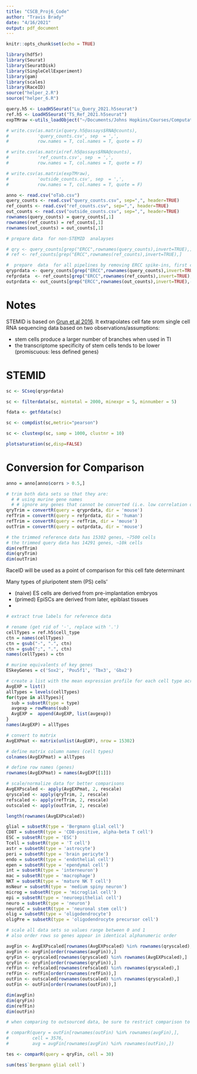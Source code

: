 ```yaml
---
title: "CSCB_Proj6_Code"
author: "Travis Brady"
date: "4/16/2021"
output: pdf_document
---
```


```r
knitr::opts_chunk$set(echo = TRUE)
```


```r
library(hdf5r)
library(Seurat)
library(SeuratDisk)
library(SingleCellExperiment)
library(gam)
library(scales)
library(RaceID)
source("helper_2.R")
source("helper_6.R")
```

```r
query.h5 <- LoadH5Seurat("Lu_Query_2021.h5seurat")
ref.h5 <- LoadH5Seurat("TS_Ref_2021.h5seurat")
expTMraw <-utils_loadObject("~/Documents/Johns Hopkins/Courses/Computational Stem Cell Biology/Projects/CSCB_Project_6/6k_beadpurfied_raw.rda")
```


```r
# write.csv(as.matrix(query.h5@assays$RNA@counts),
#           'query_counts.csv', sep  = ',',
#           row.names = T, col.names = T, quote = F)

# write.csv(as.matrix(ref.h5@assays$RNA@counts),
#           'ref_counts.csv', sep  = ',',
#           row.names = T, col.names = T, quote = F)

# write.csv(as.matrix(expTMraw),
#           'outside_counts.csv', sep  = ',',
#           row.names = T, col.names = T, quote = F)
```

```r

anno <- read.csv("oTab.csv")
query_counts <- read.csv("query_counts.csv", sep=",", header=TRUE)
ref_counts <- read.csv("ref_counts.csv", sep=",", header=TRUE)
out_counts <- read.csv("outside_counts.csv", sep=",", header=TRUE)
rownames(query_counts) = query_counts[,1]
rownames(ref_counts) = ref_counts[,1]
rownames(out_counts) = out_counts[,1]

# prepare data  for non-STEMID  analayses

# qry <- query_counts[grep("ERCC",rownames(query_counts),invert=TRUE),]
# ref <- ref_counts[grep("ERCC",rownames(ref_counts),invert=TRUE),]

#  prepare  data  for all pipelines by removing ERCC spike-ins, first column (names)
qryprdata <- query_counts[grep("ERCC",rownames(query_counts),invert=TRUE),-1]
refprdata  <- ref_counts[grep("ERCC",rownames(ref_counts),invert=TRUE),-1]
outprdata <- out_counts[grep("ERCC",rownames(out_counts),invert=TRUE),-1]
```

# Notes

STEMID is based on [Grun et al 2016](https://www.ncbi.nlm.nih.gov/pmc/articles/PMC4985539/). It extrapolates cell fate srom single cell RNA sequencing data based on two observations/assumptions:

- stem cells produce a larger number of branches when used in TI
- the transcriptome specificity of stem cells tends to be lower (promiscuous: less defined genes)

# STEMID


```r
sc <- SCseq(qryprdata)
```

```r
sc <- filterdata(sc, mintotal = 2000, minexpr = 5, minnumber = 5)
```

```r
fdata <- getfdata(sc)
```

```r
sc <- compdist(sc,metric="pearson")
```

```r
sc <- clustexp(sc, samp = 1000, clustnr = 10)
```

```r
plotsaturation(sc,disp=FALSE)
```


# Conversion for Comparison

```r
anno = anno[anno$corrs > 0.5,]
```

```r

# trim both data sets so that they are:
  # # using murine gene names
  # # ignore any genes that cannot be converted (i.e. low correlation or missing from 'oTab.csv')
qryTrim = convertR(query = qryprdata, dir = 'mouse')
refTrim = convertR(query = refprdata, dir = 'human')
refTrim = convertR(query = refTrim, dir = 'mouse')
outTrim = convertR(query = outprdata, dir = 'mouse')
```



```r

# the trimmed reference data has 15302 genes, ~7500 cells
# the trimmed query data has 14291 genes, ~10k cells
dim(refTrim)
dim(qryTrim)
dim(outTrim)
```

RaceID will be used as a point of comparison for this cell fate determinant

Many types of pluripotent stem (PS) cells'

- (naive) ES cells are derived from pre-implantation embryos
- (primed) EpiSCs are derived from later, epiblast tissues
- 

```r

# extract true labels for reference data

# rename (get rid of '-', replace with '.')
cellTypes = ref.h5$cell_type
ctn = names(cellTypes)
ctn = gsub("-", ".", ctn)
ctn = gsub(";", ".", ctn)
names(cellTypes) = ctn

# murine equivalents of key genes
ESkeyGenes = c('Sox2', 'Pou5f1', 'Tbx3', 'Gbx2')
```


```r
# create a list with the mean expression profile for each cell type across all genes
AvgEXP = list()
allTypes = levels(cellTypes)
for(type in allTypes){
  sub = subsetR(type = type)
  avgexp = rowMeans(sub)
  AvgEXP =  append(AvgEXP, list(avgexp))
}
names(AvgEXP) = allTypes

# convert to matrix
AvgEXPmat <- matrix(unlist(AvgEXP), nrow = 15302)

# define matrix column names (cell types)
colnames(AvgEXPmat) = allTypes

# define row names (genes)
rownames(AvgEXPmat) = names(AvgEXP[[1]])

# scale/normalize data for better comparisons
AvgEXPscaled <- apply(AvgEXPmat, 2, rescale)
qryscaled <- apply(qryTrim, 2, rescale)
refscaled <- apply(refTrim, 2, rescale)
outscaled <- apply(outTrim, 2, rescale)
```


```r
length(rownames(AvgEXPscaled))
```



```r
glial = subsetR(type = 'Bergmann glial cell')
CD8T = subsetR(type = 'CD8-positive, alpha-beta T cell')
ESC = subsetR(type = 'ESC')
Tcell = subsetR(type = 'T cell')
astr = subsetR(type = 'astrocyte')
peri = subsetR(type = 'brain pericyte')
endo = subsetR(type = 'endothelial cell')
epen = subsetR(type = 'ependymal cell')
int = subsetR(type = 'interneuron')
mac = subsetR(type = 'macrophage')
NKT = subsetR(type = 'mature NK T cell')
msNeur = subsetR(type = 'medium spiny neuron')
microg = subsetR(type = 'microglial cell')
epi = subsetR(type = 'neuroepithelial cell')
neuro = subsetR(type = 'neuron')
neuroSC = subsetR(type = 'neuronal stem cell')
olig = subsetR(type = 'oligodendrocyte')
oligPre = subsetR(type = 'oligodendrocyte precursor cell')
```

```r

# scale all data sets so values range between 0 and 1
# also order rows so genes appear in identical alphanumeric order

avgFin <- AvgEXPscaled[rownames(AvgEXPscaled) %in% rownames(qryscaled),]
avgFin <- avgFin[order(rownames(avgFin)),]
qryFin <- qryscaled[rownames(qryscaled) %in% rownames(AvgEXPscaled),]
qryFin <- qryFin[order(rownames(qryFin)),]
refFin <- refscaled[rownames(refscaled) %in% rownames(qryscaled),]
refFin <- refFin[order(rownames(refFin)),]
outFin <- outscaled[rownames(outscaled) %in% rownames(qryscaled),]
outFin <- outFin[order(rownames(outFin)),]
```

```r
dim(avgFin)
dim(qryFin)
dim(refFin)
dim(outFin)
```

```r

# when comparing to outsourced data, be sure to restrict comparison to those genes that overlap

# comparR(query = outFin[rownames(outFin) %in% rownames(avgFin),], 
#         cell = 3576, 
#         avg = avgFin[rownames(avgFin) %in% rownames(outFin),])
```

```r
tes <- comparR(query = qryFin, cell = 30)
```

```r
sum(tes$`Bergmann glial cell`)
```





